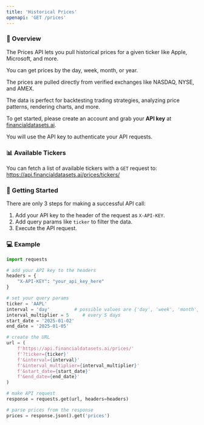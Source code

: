 ```yaml
---
title: 'Historical Prices'
openapi: 'GET /prices'
---
```


### 👋  Overview
The Prices API lets you pull historical prices for a given ticker like Apple, Microsoft, and more.  

You can get prices by the day, week, month, or year.

The prices are pulled directly from verified exchanges like NASDAQ, NYSE, and AMEX.

The data is perfect for backtesting trading strategies, analyzing price patterns, rendering charts, and more.

To get started, please create an account and grab your <b>API key</b> at [financialdatasets.ai](https://financialdatasets.ai).

You will use the API key to authenticate your API requests.

### 📊 Available Tickers
You can fetch a list of available tickers with a `GET` request to:
https://api.financialdatasets.ai/prices/tickers/

###  🚀  Getting Started
There are only 3 steps for making a successful API call:
1. Add your API key to the header of the request as `X-API-KEY`.
2. Add query params like `ticker` to filter the data.
3. Execute the API request.

### 💻  Example

```python Prices
import requests

# add your API key to the headers
headers = {
    "X-API-KEY": "your_api_key_here"
}

# set your query params
ticker = 'AAPL'
interval = 'day'         # possible values are {'day', 'week', 'month', 'year'}
interval_multiplier = 5     # every 5 days
start_date = '2025-01-02'
end_date = '2025-01-05'

# create the URL
url = (
    f'https://api.financialdatasets.ai/prices/'
    f'?ticker={ticker}'
    f'&interval={interval}'
    f'&interval_multiplier={interval_multiplier}'
    f'&start_date={start_date}'
    f'&end_date={end_date}'
)

# make API request
response = requests.get(url, headers=headers)

# parse prices from the response
prices = response.json().get('prices')
```